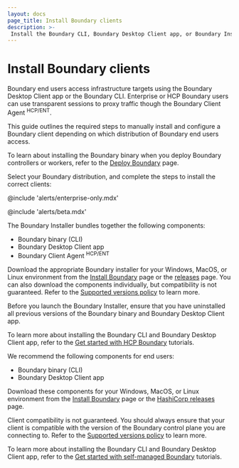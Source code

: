 ```yaml
---
layout: docs
page_title: Install Boundary clients
description: >-
 Install the Boundary CLI, Boundary Desktop Client app, or Boundary Installer for Boundary Enterprise or Community Edition on Windows, MacOS, or Linux.
---
```


# Install Boundary clients

Boundary end users access infrastructure targets using the Boundary Desktop Client app or the Boundary CLI. Enterprise or HCP Boundary users can use transparent sessions to proxy traffic though the Boundary Client Agent <sup>HCP/ENT</sup>.

This guide outlines the required steps to manually install and configure a Boundary client depending on which distribution of Boundary end users access.

To learn about installing the Boundary binary when you deploy Boundary controllers or workers, refer to the [Deploy Boundary](/boundary/docs/install-boundary/deploy) page.

Select your Boundary distribution, and complete the steps to install the
correct clients:

<Tabs>
<Tab heading="Enterprise">

@include 'alerts/enterprise-only.mdx'

@include 'alerts/beta.mdx'

The Boundary Installer bundles together the following components:

- Boundary binary (CLI)
- Boundary Desktop Client app
- Boundary Client Agent <sup>HCP/ENT</sup>

Download the appropriate Boundary installer for your Windows, MacOS, or Linux environment from the [Install Boundary](/boundary/install#installer) page or the [releases](https://releases.hashicorp.com/boundary-installer) page. You can also download the components individually, but compatibility is not guaranteed. Refer to the [Supported versions policy](/boundary/docs/enterprise/supported-versions#control-plane-and-client-cli-compatibility) to learn more.

<Warning>

  Before you launch the Boundary Installer, ensure that you have uninstalled all previous versions of the Boundary binary and Boundary Desktop Client app.

</Warning>

To learn more about installing the Boundary CLI and Boundary Desktop Client app, refer to the [Get started with HCP Boundary](/boundary/tutorials/get-started-hcp) tutorials. 

</Tab>
<Tab heading="Community Edition">

We recommend the following components for end users:

- Boundary binary (CLI)
- Boundary Desktop Client app

Download these components for your Windows, MacOS, or Linux environment from the [Install Boundary](/boundary/install) page or the [HashiCorp releases](https://releases.hashicorp.com/) page. 

<Warning>

Client compatibility is not guaranteed. You should always ensure that your client is compatible with the version of the Boundary control plane you are connecting to. Refer to the [Supported versions policy](/boundary/docs/enterprise/supported-versions#control-plane-and-client-cli-compatibility) to learn more.

</Warning>

To learn more about installing the Boundary CLI and Boundary Desktop Client app, refer to the [Get started with self-managed Boundary](/boundary/tutorials/get-started-community) tutorials. 

</Tab>
</Tabs>